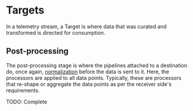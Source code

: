# Targets

In a telemetry stream, a Target is where data that was curated and transformed is directed for consumption.

## Post-processing

The post-processing stage is where the pipelines attached to a destination do, once again, [normalization](./normalization.mdx) before the data is sent to it. Here, the processors are applied to all data points. Typically, these are processors that re-shape or aggregate the data points as per the receiver side's requirements.

TODO: Complete
